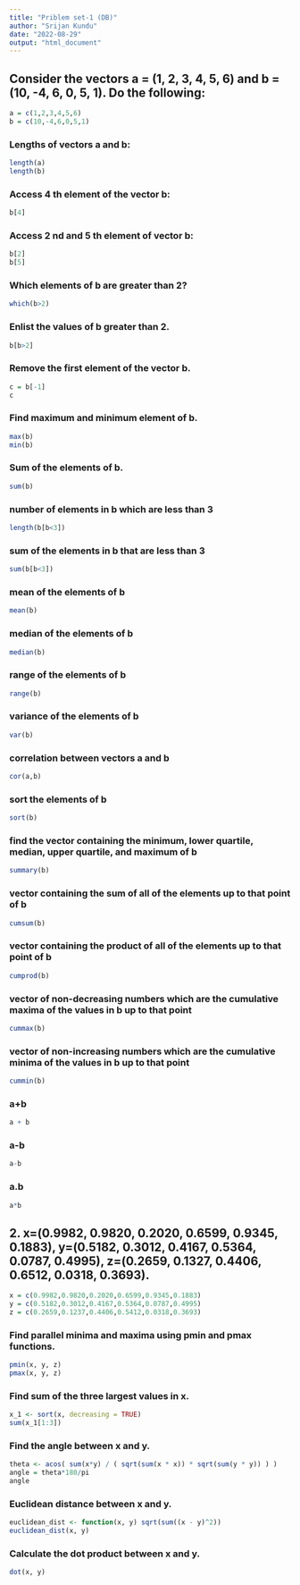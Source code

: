 ```yaml
---
title: "Priblem set-1 (DB)"
author: "Srijan Kundu"
date: "2022-08-29"
output: "html_document"
---
```



## Consider the vectors a = (1, 2, 3, 4, 5, 6) and b = (10, -4, 6, 0, 5, 1). Do the following:

```r
a = c(1,2,3,4,5,6)
b = c(10,-4,6,0,5,1)
```
### Lengths of vectors a and b:
```r
length(a)
length(b)
```

### Access 4 th element of the vector b:
```r
b[4]
```
### Access 2 nd and 5 th element of vector b:
```r
b[2]
b[5]
```
### Which elements of b are greater than 2?
```r
which(b>2)
```
### Enlist the values of b greater than 2.
```r
b[b>2]
```
### Remove the first element of the vector b.
```r
c = b[-1]
c
```
### Find maximum and minimum element of b.
```r
max(b)
min(b)
```
### Sum of the elements of b.
```r
sum(b)
```
### number of elements in b which are less than 3
```r
length(b[b<3])
```

### sum of the elements in b that are less than 3
```r
sum(b[b<3])
```

### mean of the elements of b
```r
mean(b)
```
### median of the elements of b
```r
median(b)
```

### range of the elements of b
```r
range(b)
```
### variance of the elements of b
```r
var(b)
```
### correlation between vectors a and b
```r
cor(a,b)
```
### sort the elements of b
```r
sort(b)
```

### find the vector containing the minimum, lower quartile, median, upper quartile, and maximum of b
```r
summary(b)
```
### vector containing the sum of all of the elements up to that point of b
```r
cumsum(b)
```

### vector containing the product of all of the elements up to that point of b
```r
cumprod(b)
```
### vector of non-decreasing numbers which are the cumulative maxima of the values in b up to that point
```r
cummax(b)
```
### vector of non-increasing numbers which are the cumulative minima of the values in b up to that point
```r
cummin(b)
```
### a+b
```r
a + b
```
### a-b
```r
a-b
```
### a.b
```r
a*b
```


## 2. x=(0.9982, 0.9820, 0.2020, 0.6599, 0.9345, 0.1883), y=(0.5182, 0.3012, 0.4167, 0.5364, 0.0787, 0.4995), z=(0.2659, 0.1327, 0.4406, 0.6512, 0.0318, 0.3693).

```r
x = c(0.9982,0.9820,0.2020,0.6599,0.9345,0.1883)
y = c(0.5182,0.3012,0.4167,0.5364,0.0787,0.4995)
z = c(0.2659,0.1237,0.4406,0.5412,0.0318,0.3693)
```

### Find parallel minima and maxima using pmin and pmax functions.
```r
pmin(x, y, z)
pmax(x, y, z)
```
### Find sum of the three largest values in x.
```r
x_1 <- sort(x, decreasing = TRUE)
sum(x_1[1:3])
```

### Find the angle between x and y.
```r
theta <- acos( sum(x*y) / ( sqrt(sum(x * x)) * sqrt(sum(y * y)) ) )
angle = theta*180/pi
angle
```

### Euclidean distance between x and y.
```r
euclidean_dist <- function(x, y) sqrt(sum((x - y)^2))
euclidean_dist(x, y)
```

### Calculate the dot product between x and y.
```r
dot(x, y)
```